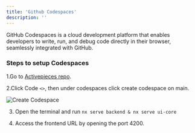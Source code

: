 ```yaml
---
title: 'Github Codespaces'
description: ''
---
```


GitHub Codespaces is a cloud development platform that enables developers to write, run, and debug code directly in their browser, seamlessly integrated with GitHub.

### Steps to setup Codespaces

1.Go to [Activepieces repo](https://github.com/activepieces/activepieces).

2.Click Code `<>`, then under codespaces click create codespace on main.

![Create Codespace](/resources/screenshots/development-setup_codespaces.png)

3. Open the terminal and run `nx serve backend & nx serve ui-core`

4. Access the frontend URL by opening the port 4200.
